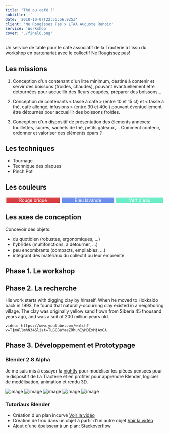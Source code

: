 ```yaml
---
title: 'Thé ou café ?'
subtitle: ''
date: '2018-10-07T22:55:56.925Z'
client: 'Ne Rougissez Pas x LTAA Auguste Renoir'
service: 'Workshop'
cover: './final6.png'
---
```


Un service de table pour le café associatif de la Tracterie à l'issu du workshop en partenariat avec le collectif Ne Rougissez pas!

## Les missions

1. Conception d'un contenant d'un litre minimum, destiné à contenir et servir des boissons (froides, chaudes), pouvant évantuellement être détournées pour accueillir des fleurs coupées, préparer des boissons...

2. Conception de contenants « tasse à café » (entre 10 et 15 cl) et « tasse à thé, café allongé, infusions » (entre 30 et 40cl) pouvant éventuellement être détournés pour accueillir des boissons froides.

3. Conception d'un dispositif de présentation des élements annexes: touillettes, sucres, sachets de thé, petits gâteaux,... Comment contenir, ordonner et valoriser des éléments épars ?

## Les techniques

- Tournage
- Technique des plaques
- Pinch Pot

## Les couleurs

<div style="color: white; display: flex; text-align: center;margin-bottom: 30px;">
<div style="background-color: #d83f43; flex-grow: 1;margin: 3px;">Rouge brique</div>
<div style="background-color: #6d90ec; flex-grow: 1;margin: 3px;">Bleu lavande</div>
<div style="background-color: #6cedc8; flex-grow: 1;margin: 3px;">Vert d'eau</div>
</div>

## Les axes de conception

Concevoir des objets:
- du quotidien (robustes, ergonomiques, ...)
- hybrides (multifonctions, à détourner, ...)
- peu encombrants (compacts, empilables, ...)
- intégrant des matériaux du collectif ou leur empreinte

## Phase 1. Le workshop
## Phase 2. La recherche

His work starts with digging clay by himself. When he moved to Hokkaido back in 1993, he found that naturally-occurring clay existed in a neighboring village. The clay was originally yellow sand flown from Siberia 45 thousand years ago, and was a soil of 200 million years old. 

`video: https://www.youtube.com/watch?v=TjmWllmhN34&list=TLGG8aYaeZRhuhIyMDExMjAxOA`

## Phase 3. Développement et Prototypage

### Blender 2.8 Alpha

Je me suis mis à essayer la [nightly](https://builder.blender.org/download) pour modéliser les pièces pensées pour le dispositif de La Tracterie et en profiter pour apprendre Blender, logiciel de modélisation, animation et rendu 3D.

![image](./final7.png)
![image](./final8.png)
![image](./final9.png)
![image](./final10.png)
![image](./final11.png)

### Tutoriaux Blender

- Création d'un plan incurvé [Voir la vidéo](https://www.youtube.com/watch?v=clH9BftgrQE)
- Création de trou dans un objet à partir d'un autre objet [Voir la vidéo](https://www.youtube.com/watch?v=tkbU1bGOzWM)
- Ajout d'une épaisseur à un plan: [Stackoverflow](https://blender.stackexchange.com/questions/9150/how-do-i-make-a-plane-have-thickness)